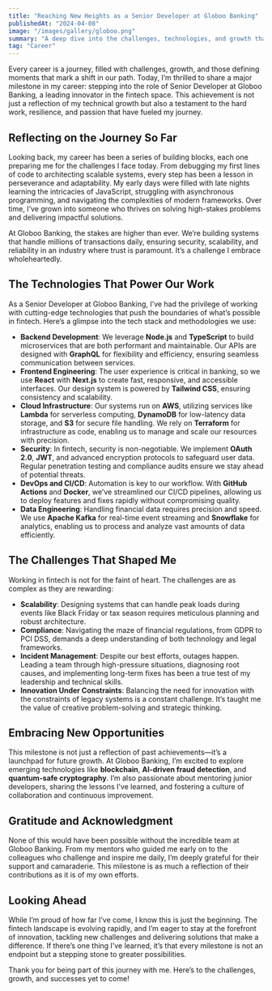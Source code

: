 ```yaml
---
title: "Reaching New Heights as a Senior Developer at Globoo Banking"
publishedAt: "2024-04-08"
image: "/images/gallery/globoo.png"
summary: "A deep dive into the challenges, technologies, and growth that come with being a Senior Developer in the fast-paced world of fintech."
tag: "Career"
---
```


Every career is a journey, filled with challenges, growth, and those defining moments that mark a shift in our path. Today, I’m thrilled to share a major milestone in my career: stepping into the role of Senior Developer at Globoo Banking, a leading innovator in the fintech space. This achievement is not just a reflection of my technical growth but also a testament to the hard work, resilience, and passion that have fueled my journey.

## Reflecting on the Journey So Far

Looking back, my career has been a series of building blocks, each one preparing me for the challenges I face today. From debugging my first lines of code to architecting scalable systems, every step has been a lesson in perseverance and adaptability. My early days were filled with late nights learning the intricacies of JavaScript, struggling with asynchronous programming, and navigating the complexities of modern frameworks. Over time, I’ve grown into someone who thrives on solving high-stakes problems and delivering impactful solutions.

At Globoo Banking, the stakes are higher than ever. We’re building systems that handle millions of transactions daily, ensuring security, scalability, and reliability in an industry where trust is paramount. It’s a challenge I embrace wholeheartedly.

## The Technologies That Power Our Work

As a Senior Developer at Globoo Banking, I’ve had the privilege of working with cutting-edge technologies that push the boundaries of what’s possible in fintech. Here’s a glimpse into the tech stack and methodologies we use:

- **Backend Development**: We leverage **Node.js** and **TypeScript** to build microservices that are both performant and maintainable. Our APIs are designed with **GraphQL** for flexibility and efficiency, ensuring seamless communication between services.
- **Frontend Engineering**: The user experience is critical in banking, so we use **React** with **Next.js** to create fast, responsive, and accessible interfaces. Our design system is powered by **Tailwind CSS**, ensuring consistency and scalability.
- **Cloud Infrastructure**: Our systems run on **AWS**, utilizing services like **Lambda** for serverless computing, **DynamoDB** for low-latency data storage, and **S3** for secure file handling. We rely on **Terraform** for infrastructure as code, enabling us to manage and scale our resources with precision.
- **Security**: In fintech, security is non-negotiable. We implement **OAuth 2.0**, **JWT**, and advanced encryption protocols to safeguard user data. Regular penetration testing and compliance audits ensure we stay ahead of potential threats.
- **DevOps and CI/CD**: Automation is key to our workflow. With **GitHub Actions** and **Docker**, we’ve streamlined our CI/CD pipelines, allowing us to deploy features and fixes rapidly without compromising quality.
- **Data Engineering**: Handling financial data requires precision and speed. We use **Apache Kafka** for real-time event streaming and **Snowflake** for analytics, enabling us to process and analyze vast amounts of data efficiently.

## The Challenges That Shaped Me

Working in fintech is not for the faint of heart. The challenges are as complex as they are rewarding:

- **Scalability**: Designing systems that can handle peak loads during events like Black Friday or tax season requires meticulous planning and robust architecture.
- **Compliance**: Navigating the maze of financial regulations, from GDPR to PCI DSS, demands a deep understanding of both technology and legal frameworks.
- **Incident Management**: Despite our best efforts, outages happen. Leading a team through high-pressure situations, diagnosing root causes, and implementing long-term fixes has been a true test of my leadership and technical skills.
- **Innovation Under Constraints**: Balancing the need for innovation with the constraints of legacy systems is a constant challenge. It’s taught me the value of creative problem-solving and strategic thinking.

## Embracing New Opportunities

This milestone is not just a reflection of past achievements—it’s a launchpad for future growth. At Globoo Banking, I’m excited to explore emerging technologies like **blockchain**, **AI-driven fraud detection**, and **quantum-safe cryptography**. I’m also passionate about mentoring junior developers, sharing the lessons I’ve learned, and fostering a culture of collaboration and continuous improvement.

## Gratitude and Acknowledgment

None of this would have been possible without the incredible team at Globoo Banking. From my mentors who guided me early on to the colleagues who challenge and inspire me daily, I’m deeply grateful for their support and camaraderie. This milestone is as much a reflection of their contributions as it is of my own efforts.

## Looking Ahead

While I’m proud of how far I’ve come, I know this is just the beginning. The fintech landscape is evolving rapidly, and I’m eager to stay at the forefront of innovation, tackling new challenges and delivering solutions that make a difference. If there’s one thing I’ve learned, it’s that every milestone is not an endpoint but a stepping stone to greater possibilities.

Thank you for being part of this journey with me. Here’s to the challenges, growth, and successes yet to come!